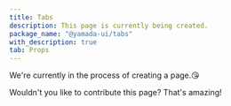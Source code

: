 ```yaml
---
title: Tabs
description: This page is currently being created.
package_name: "@yamada-ui/tabs"
with_description: true
tab: Props
---
```


We're currently in the process of creating a page.😘

Wouldn't you like to contribute this page? That's amazing!
